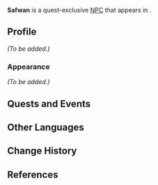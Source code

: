 {{Meta
|missing_NPC_profile  = yes}}
{{Character Infobox
|type             = Quest NPC
|image            = NPC Safwan.png
|region           = Sumeru
|location         = Sumeru
|affiliation      = Sumeru Akademiya
|title            = Researcher

|ancestry         = <!-- Clan/family -->
|father           = 
|mother           = 
|spouse           = 
|sibling          = 
|child            = Inayah
|childNote        = daughter
|relative         = 

|voiceEN          = [[imdb:nm8927279|Nicholas Corda]]<ref name="Nicholas Corda">Twitter: [https://twitter.com/NicholasJCorda/status/1582775446692716550 EN VA Self Announcement]</ref>
|voiceCN          = 
|voiceJP          = 
}}
'''Safwan''' is a quest-exclusive [[NPC]] that appears in {{Quest|The Reason We Are Gathered Here}}.
<!--
==Location==
{{subst:#tag:gallery|
NPC Location {{subst:PAGENAME}}.png{{subst:!}}{{subst:PAGENAME}}'s location
NPC Location {{subst:PAGENAME}} Context.png{{subst:!}}Additional context
|captionalign=center
}}
-->
==Profile==
<!--Detailed story/lore information goes here.-->
''(To be added.)''

===Appearance===
<!--Keep appearance section short and concise. Limit to 2 paragraphs with 3-4 sentences each.-->
''(To be added.)''

==Quests and Events==
{{Quests and Events}}
<!--
==Idle Quotes==
{{Dialogue Start}}
: {{DIcon|Idle}} {{Tx}}
:: {{A|VO {{subst:PAGENAME}} 01.ogg}} "{{Tx}}"
{{Dialogue End}}

==Dialogue==
{{Dialogue Start}}
:'''{{subst:PAGENAME}}:'''
:{{DIcon}}
{{Dialogue End}}
<!--
==Event Dialogue==
===Event Name===
{{Dialogue Start}}
:'''{{subst:PAGENAME}}:'''
{{Dialogue End}}

==Trivia==
* 
-->
==Other Languages==
{{Other Languages
|default_hidden = 1
|en      = Safwan
|zhs     = 萨福万
|zhs_rm  = Sàfúwàn
|zht     = 薩福萬
|zht_rm  = Sàfúwàn
|ja      = サフワン
|ja_rm   = Safuwan
|ko      = 사프완
|es      = Safwan
|fr      = Safwan
|ru      = Сафван
|th      = Safwan
|vi      = Safwan
|de      = Safwan
|id      = Safwan
|pt      = Safwan
|tr      = Safwan
|it      = Safwan
}}

==Change History==
{{Change History|3.1}}

==References==
{{Reflist}}